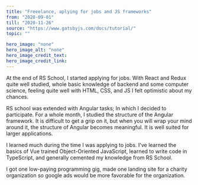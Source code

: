 ---
title: "Freeelance, aplying for jobs and JS frameworks"
from: "2020-09-01"
till: "2020-11-26"
source: "https://www.gatsbyjs.com/docs/tutorial/"
topic: ""

hero_image: "none"
hero_image_alt: "none"
hero_image_credit_text: 
hero_image_credit_link: 
---

At the end of RS School, I started applying for jobs. With 
React and Redux quite well studied, whole basic knowledge of 
backend and some computer science, feeling quite well with 
HTML, CSS, and JS I felt optimistic about my chances.

RS school was extended with Angular tasks; In which I decided
to participate. For a whole month, I studied the structure of the Angular framework. It is difficult to get a grip on it, but when
you will wrap your mind around it, the structure of Angular becomes meaningful. It is well suited for larger applications.


I learned much during the time I was applying to jobs. I've learned the basics of Vue trained Object-Oriented JavaScript, learned to write code in TypeScript, and generally cemented my knowledge 
from RS School.

I got one low-paying programming gig, made one landing site for a charity organization so google ads would be more favorable for the organization.